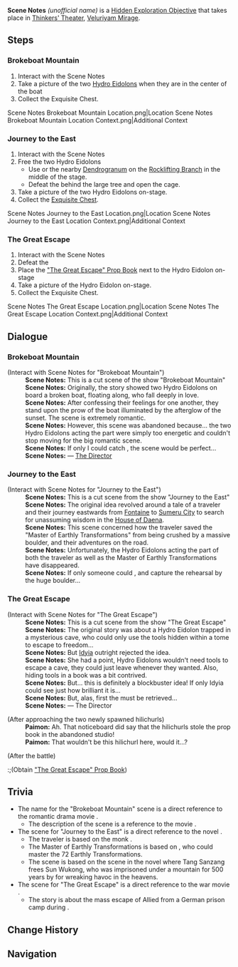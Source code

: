{{Hidden Exploration Objectives Infobox
|image      = Scene Notes The Great Escape Location Context.png
|type       = Quest-Like
|req        = ''[[Dreams and First Encounters!]]''
|characters = Traveler
|region     = 
|area       = Veluriyam Mirage
|subarea    = Thinkers' Theater
|unlocks    = 
}}
'''Scene Notes''' ''(unofficial name)'' is a [[Hidden Exploration Objective]] that takes place in [[Thinkers' Theater]], [[Veluriyam Mirage]].

==Steps==
===Brokeboat Mountain===
# Interact with the Scene Notes
# Take a picture of the two [[Hydro Eidolon]]s when they are in the center of the boat
# Collect the Exquisite Chest.
<gallery>
Scene Notes Brokeboat Mountain Location.png|Location
Scene Notes Brokeboat Mountain Location Context.png|Additional Context
</gallery>

===Journey to the East===
# Interact with the Scene Notes
# Free the two Hydro Eidolons
#* Use {{Dendro}} or the nearby [[Dendrogranum]] on the [[Rocklifting Branch]] in the middle of the stage.
#* Defeat the {{Enemy|Pyro Hilichurl Shooter|x=2}} behind the large tree and open the cage.
# Take a picture of the two Hydro Eidolons on-stage.
# Collect the [[Exquisite Chest]].
<gallery>
Scene Notes Journey to the East Location.png|Location
Scene Notes Journey to the East Location Context.png|Additional Context
</gallery>

===The Great Escape===
# Interact with the Scene Notes
# Defeat the {{Enemy|Pyro Hilichurl Shooter|x=2}}
# Place the [["The Great Escape" Prop Book]] next to the Hydro Eidolon on-stage
# Take a picture of the Hydro Eidolon on-stage.
# Collect the Exquisite Chest.
<gallery>
Scene Notes The Great Escape Location.png|Location
Scene Notes The Great Escape Location Context.png|Additional Context
</gallery>

==Dialogue==
===Brokeboat Mountain===
{{Dialogue Start}}
;(Interact with Scene Notes for "Brokeboat Mountain")
:'''Scene Notes:''' This is a cut scene of the show "Brokeboat Mountain"
:'''Scene Notes:''' Originally, the story showed two Hydro Eidolons on board a broken boat, floating along, who fall deeply in love.
:'''Scene Notes:''' After confessing their feelings for one another, they stand upon the prow of the boat illuminated by the afterglow of the sunset. The scene is extremely romantic.
:'''Scene Notes:''' However, this scene was abandoned because... the two Hydro Eidolons acting the part were simply too energetic and couldn't stop moving for the big romantic scene.
:'''Scene Notes:''' If only I could catch {{Color|buzzword|two of them on the prow of the boat at the same time}}, the scene would be perfect...
:'''Scene Notes:''' &mdash; [[Zosimos|The Director]]
{{Dialogue End}}

===Journey to the East===
{{Dialogue Start}}
;(Interact with Scene Notes for "Journey to the East")
:'''Scene Notes:''' This is a cut scene from the show "Journey to the East"
:'''Scene Notes:''' The original idea revolved around a tale of a traveler and their journey eastwards from [[Fontaine]] to [[Sumeru City]] to search for unassuming wisdom in the [[House of Daena]].
:'''Scene Notes:''' This scene concerned how the traveler saved the "Master of Earthly Transformations" from being crushed by a massive boulder, and their adventures on the road.
:'''Scene Notes:''' Unfortunately, the Hydro Eidolons acting the part of both the traveler as well as the Master of Earthly Transformations have disappeared.
:'''Scene Notes:''' If only someone could {{Color|buzzword|bring them both back}}, and capture the rehearsal by the huge boulder...
{{Dialogue End}}

===The Great Escape===
{{Dialogue Start}}
;(Interact with Scene Notes for "The Great Escape")
:'''Scene Notes:''' This is a cut scene from the show "The Great Escape"
:'''Scene Notes:''' The original story was about a Hydro Eidolon trapped in a mysterious cave, who could only use the tools hidden within a tome to escape to freedom...
:'''Scene Notes:''' But [[Idyia]] outright rejected the idea.
:'''Scene Notes:''' She had a point, Hydro Eidolons wouldn't need tools to escape a cave, they could just leave whenever they wanted. Also, hiding tools in a book was a bit contrived.
:'''Scene Notes:''' But... this is definitely a blockbuster idea! If only Idyia could see just how brilliant it is...
:'''Scene Notes:''' But, alas, first the {{color|buzzword|tome containing the tools stolen by hilichurls}} must be retrieved...
:'''Scene Notes:''' &mdash; The Director

;(After approaching the two newly spawned hilichurls)
:'''Paimon:''' Ah. That noticeboard did say that the hilichurls stole the prop book in the abandoned studio!
:'''Paimon:''' That wouldn't be this hilichurl here, would it...?

;(After the battle)
:;(Obtain [["The Great Escape" Prop Book]])
{{Dialogue End}}

==Trivia==
* The name for the "Brokeboat Mountain" scene is a direct reference to the romantic drama movie ''{{w|Brokeback Mountain}}''.
** The description of the scene is a reference to the movie ''{{w|Titanic (1997 Film)|Titanic}}''.
* The scene for "Journey to the East" is a direct reference to the novel ''{{w|Journey to the West}}''.
** The traveler is based on the monk {{w|Tang Sanzang}}.
** The Master of Earthly Transformations is based on {{w|Sun Wukong}}, who could master the 72 Earthly Transformations.
** The scene is based on the scene in the novel where Tang Sanzang frees Sun Wukong, who was imprisoned under a mountain for 500 years by {{w|Buddha}} for wreaking havoc in the heavens.
* The scene for "The Great Escape" is a direct reference to the war movie ''{{w|The Great Escape (film)|The Great Escape}}''.
** The story is about the mass escape of Allied {{w|Prisoners of War|prisoners of war}} from a German prison camp during {{w|World War II}}.

==Change History==
{{Change History|3.8}}

==Navigation==
{{Hidden Exploration Objective Navbox|Quest-Like}}